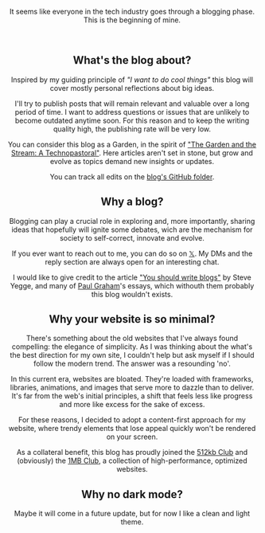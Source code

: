 
<Header title="On this website" />

It seems like everyone in the tech industry goes through a blogging phase. This is the beginning of mine.

&nbsp;<br/>
## What's the blog about?

Inspired by my guiding principle of _"I want to do cool things"_ this blog will cover mostly personal reflections about big ideas.

I'll try to publish posts that will remain relevant and valuable over a long period of time. I want to address questions or issues that are unlikely to become outdated anytime soon. For this reason and to keep the writing quality high, the publishing rate will be very low.

You can consider this blog as a Garden, in the spirit of ["The Garden and the Stream: A Technopastoral"](https://hapgood.us/2015/10/17/the-garden-and-the-stream-a-technopastoral/). Here articles aren't set in stone, but grow and evolve as topics demand new insights or updates.

You can track all edits on the [blog's GitHub folder](https://github.com/francescobarbieri/barbierinotes).

## Why a blog?

Blogging can play a crucial role in exploring and, more importantly, sharing ideas that hopefully will ignite some debates, wich are the mechanism for society to self-correct, innovate and evolve. 

If you ever want to reach out to me, you can do so on [𝕏](https://twitter.com/barbierinotes). My DMs and the reply section are always open for an interesting chat.

I would like to give credit to the article ["You should write blogs"](https://sites.google.com/site/steveyegge2/you-should-write-blogs?authuser=0) by Steve Yegge, and many of [Paul Graham](https://www.paulgraham.com/)'s essays, which withouth them probably this blog wouldn't exists.

## Why your website is so minimal?

There's something about the old websites that I've always found compelling: the elegance of simplicity. As I was thinking about the what's the best direction for my own site, I couldn't help but ask myself if I should follow the modern trend. The answer was a resounding 'no'.

In this current era, websites are bloated. They're loaded with frameworks, libraries, animations, and images that serve more to dazzle than to deliver. It's far from the web's initial principles, a shift that feels less like progress and more like excess for the sake of excess.

For these reasons, I decided to adopt a content-first approach for my website, where trendy elements that lose appeal quickly won't be rendered on your screen.

As a collateral benefit, this blog has proudly joined the [512kb Club](https://512kb.club/) and (obviously) the [1MB Club](https://1mb.club/), a collection of high-performance, optimized websites.

## Why no dark mode?

Maybe it will come in a future update, but for now I like a clean and light theme.